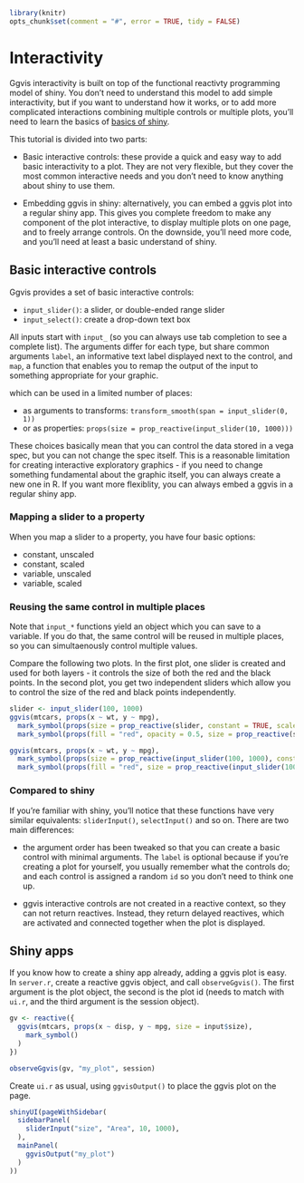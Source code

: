 <!--
%\VignetteEngine{knitr}
%\VignetteIndexEntry{Interactivity}
-->

```r
library(knitr)
opts_chunk$set(comment = "#", error = TRUE, tidy = FALSE)
```

# Interactivity

Ggvis interactivity is built on top of the functional reactivty programming 
model of shiny. You don't need to understand this model to add simple 
interactivity, but if you want to understand how it works, or to add more 
complicated interactions combining multiple controls or multiple plots, you'll 
need to learn the basics of 
[basics of shiny](http://rstudio.github.io/shiny/tutorial/).

This tutorial is divided into two parts:

* Basic interactive controls: these provide a quick and easy way to add basic
  interactivity to a plot. They are not very flexible, but they cover the most
  common interactive needs and you don't need to know anything about shiny to
  use them.

* Embedding ggvis in shiny: alternatively, you can embed a ggvis plot into a
  regular shiny app. This gives you complete freedom to make any component of 
  the plot interactive, to display multiple plots on one page, and to freely
  arrange controls. On the downside, you'll need more code, and you'll need at
  least a basic understand of shiny.

## Basic interactive controls

Ggvis provides a set of basic interactive controls:

* `input_slider()`: a slider, or double-ended range slider
* `input_select()`: create a drop-down text box

All inputs start with `input_` (so you can always use tab completion to see a 
complete list). The arguments differ for each type, but share common arguments
`label`, an informative text label displayed next to the control, and `map`,
a function that enables you to remap the output of the input to something 
appropriate for your graphic.

which can be used in a limited number of places:

* as arguments to transforms: `transform_smooth(span = input_slider(0, 1))`
* or as properties: `props(size = prop_reactive(input_slider(10, 1000)))`

These choices basically mean that you can control the data stored in a vega
spec, but you can not change the spec itself. This is a reasonable limitation
for creating interactive exploratory graphics - if you need to change something
fundamental about the graphic itself, you can always create a new one in R.
If you want more flexiblity, you can always embed a ggvis in a regular shiny
app.

### Mapping a slider to a property

When you map a slider to a property, you have four basic options:

* constant, unscaled
* constant, scaled
* variable, unscaled
* variable, scaled

### Reusing the same control in multiple places

Note that `input_*` functions yield an object which you can save to a variable. 
If you do that, the same control will be reused in multiple places, so you can
simultaenously control multiple values.

Compare the following two plots. In the first plot, one slider is created and 
used for both layers - it controls the size of both the red and the black 
points. In the second plot, you get two independent sliders which allow you to
control the size of the red and black points independently.

```r
slider <- input_slider(100, 1000)
ggvis(mtcars, props(x ~ wt, y ~ mpg), 
  mark_symbol(props(size = prop_reactive(slider, constant = TRUE, scale = FALSE))),
  mark_symbol(props(fill = "red", opacity = 0.5, size = prop_reactive(slider, constant = TRUE, scale = FALSE))))

ggvis(mtcars, props(x ~ wt, y ~ mpg), 
  mark_symbol(props(size = prop_reactive(input_slider(100, 1000), constant = TRUE, scale = FALSE))),
  mark_symbol(props(fill = "red", size = prop_reactive(input_slider(100, 1000), constant = TRUE, scale = FALSE))))
```

### Compared to shiny

If you're familiar with shiny, you'll notice that these functions have very
similar equivalents: `sliderInput()`, `selectInput()` and so on.  There are two
main differences:

* the argument order has been tweaked so that you can create a basic control 
  with minimal arguments. The `label` is optional because if you're creating a 
  plot for yourself, you usually remember what the controls do; and each control
  is assigned a random `id` so you don't need to think one up.

* ggvis interactive controls are not created in a reactive context, so they
  can not return reactives. Instead, they return delayed reactives, which are
  activated and connected together when the plot is displayed.


## Shiny apps

If you know how to create a shiny app already, adding a ggvis plot is easy. In
`server.r`, create a reactive ggvis object, and call `observeGgvis()`. The 
first argument is the plot object, the second is the plot id (needs to match
with `ui.r`, and the third argument is the session object).

```r
gv <- reactive({
  ggvis(mtcars, props(x ~ disp, y ~ mpg, size = input$size),
    mark_symbol()
  )
})

observeGgvis(gv, "my_plot", session)
```

Create `ui.r` as usual, using `ggvisOutput()` to place the ggvis plot on the 
page.

```r
shinyUI(pageWithSidebar(
  sidebarPanel(
    sliderInput("size", "Area", 10, 1000),
  ),
  mainPanel(
    ggvisOutput("my_plot")
  )
))
```
